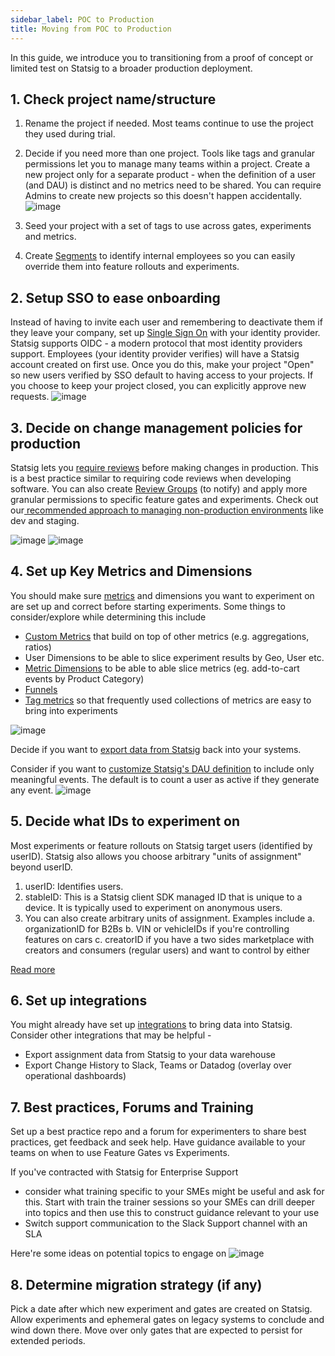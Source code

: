 ```yaml
---
sidebar_label: POC to Production
title: Moving from POC to Production
---
```


In this guide, we introduce you to transitioning from a proof of concept or limited test on Statsig to a broader production deployment.

## 1. Check project name/structure

1. Rename the project if needed. Most teams continue to use the project they used during trial.
2. Decide if you need more than one project. Tools like tags and granular permissions let you to manage many teams within a project. Create a new project only for a separate product - when the definition of a user (and DAU) is distinct and no metrics need to be shared. You can require Admins to create new projects so this doesn't happen accidentally. 
![image](https://user-images.githubusercontent.com/31516123/184998486-094beff1-f41f-417c-bd36-89700b0c014c.png)

4. Seed your project with a set of tags to use across gates, experiments and metrics.
5. Create [Segments](/segments) to identify internal employees so you can easily override them into feature rollouts and experiments.

## 2. Setup SSO to ease onboarding

Instead of having to invite each user and remembering to deactivate them if they leave your company, set up [Single Sign On](/access-management/introduction) with your identity provider. Statsig supports OIDC - a modern protocol that most identity providers support. Employees (your identity provider verifies) will have a Statsig account created on first use. Once you do this, make your project "Open" so new users verified by SSO default to having access to your projects. If you choose to keep your project closed, you can explicitly approve new requests.
![image](https://user-images.githubusercontent.com/31516123/175362892-862d0cf5-012f-484a-8e39-22489011029e.png)

## 3. Decide on change management policies for production

Statsig lets you [require reviews](/guides/setting-up-reviews) before making changes in production. This is a best practice similar to requiring code reviews when developing software. You can also create [Review Groups](/guides/setting-up-reviews#creating-review-groups) (to notify) and apply more granular permissions to specific feature gates and experiments. Check out our[ recommended approach to managing  non-production environments](https://blog.statsig.com/environments-on-statsig-6a818805b3c2) like dev and staging. 

![image](https://user-images.githubusercontent.com/31516123/179292011-5a6bcb75-9bb7-47d4-b876-28c2510315fe.png)
![image](https://user-images.githubusercontent.com/31516123/179292033-d6e10544-08f6-418a-9fdb-32156487e6da.png)



## 4. Set up Key Metrics and Dimensions

You should make sure [metrics](/metrics) and dimensions you want to experiment on are set up and correct before starting experiments. Some things to consider/explore while determining this include

- [Custom Metrics](/metrics/create) that build on top of other metrics (e.g. aggregations, ratios)
- User Dimensions to be able to slice experiment results by Geo, User etc.
- [Metric Dimensions](/metrics#metric-dimensions) to be able to able slice metrics (eg. add-to-cart events by Product Category)
- [Funnels](/metrics/create-user-funnels)
- [Tag metrics](/metrics/create-metric-tags) so that frequently used collections of metrics are easy to bring into experiments

![image](https://user-images.githubusercontent.com/31516123/178082121-bb258851-29e5-4732-bd2a-af87833f7570.png)

Decide if you want to [export data from Statsig](/integrations/data-exports/overview) back into your systems.

Consider if you want to [customize Statsig's DAU definition](/metrics/user#definition-of-a-daily-active-user) to include only meaningful events. The default is to count a user as active if they generate any event.
![image](https://user-images.githubusercontent.com/31516123/196256669-aae1a8a7-687b-429e-b2f3-c15d4d1e4f61.png)


## 5. Decide what IDs to experiment on

Most experiments or feature rollouts on Statsig target users (identified by userID). Statsig also allows you choose arbitrary "units of assignment" beyond userID.

1. userID: Identifies users.
2. stableID: This is a Statsig client SDK managed ID that is unique to a device. It is typically used to experiment on anonymous users.
3. You can also create arbitrary units of assignment. Examples include
    a. organizationID for B2Bs
    b. VIN or vehicleIDs if you're controlling features on cars
    c. creatorID if you have a two sides marketplace with creators and consumers (regular users) and want to control by either
    
[Read more](/guides/experiment-on-custom-id-types)

## 6. Set up integrations

You might already have set up [integrations](/integrations/introduction) to bring data into Statsig. Consider other integrations that may be helpful -

- Export assignment data from Statsig to your data warehouse
- Export Change History to Slack, Teams or Datadog (overlay over operational dashboards)

## 7. Best practices, Forums and Training

Set up a best practice repo and a forum for experimenters to share best practices, get feedback and seek help. Have guidance available to your teams on when to use Feature Gates vs Experiments.

If you've contracted with Statsig for Enterprise Support

- consider what training specific to your SMEs might be useful and ask for this. Start with train the trainer sessions so your SMEs can drill deeper into topics and then use this to construct guidance relevant to your use
- Switch support communication to the Slack Support channel with an SLA

Here're some ideas on potential topics to engage on
![image](https://user-images.githubusercontent.com/31516123/180329958-315e2719-5951-4698-82c1-0221353ead95.png)



## 8. Determine migration strategy (if any)

Pick a date after which new experiment and gates are created on Statsig. Allow experiments and ephemeral gates on legacy systems to conclude and wind down there. Move over only gates that are expected to persist for extended periods.
